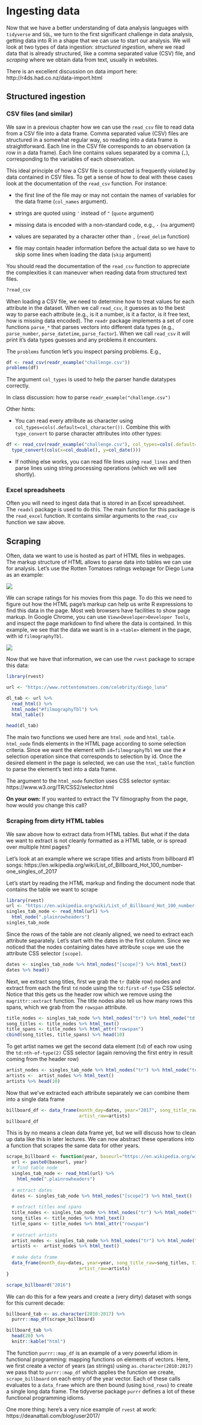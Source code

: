 # Ingesting data

Now that we have a better understanding of data analysis languages with `tidyverse` and `SQL`, we turn to the first significant challenge in data analysis, getting data into R in a shape that we can use to start our analysis. We will look at two types of data ingestion: _structured ingestion_, where we read data that is already structured, like a comma separated value (CSV) file, and _scraping_ where we obtain data from text, usually in websites.

There is an excellent discussion on data import here: http://r4ds.had.co.nz/data-import.html

## Structured ingestion

### CSV files (and similar)

We saw in a previous chapter how we can use the `read_csv` file to read data from a CSV file into a data frame. Comma separated value (CSV) files are structured in a somewhat regular way, so reading into a data frame is straightforward. Each line in the CSV file corresponds to an observation (a row in a data frame). Each line contains values separated by a comma (`,`), corresponding to the variables of each observation. 

This ideal principle of how a CSV file is constructed is frequently violated by data contained in CSV files. To get a sense of how to deal with these cases look at the documentation of the `read_csv` function. For instance:

- the first line of the file may or may not contain the names of variables for the data frame (`col_names` argument). 

- strings are quoted using `'` instead of `"` (`quote` argument)

- missing data is encoded with a non-standard code, e.g., `-` (`na` argument)

- values are separated by a character other than `,` (`read_delim` function)

- file may contain header information before the actual data so we have to skip some lines when loading the data (`skip` argument)

You should read the documentation of the `read_csv` function to appreciate the complexities it can maneuver when reading data from structured text files.

```r
?read_csv
```

When loading a CSV file, we need to determine how to treat values for each attribute in the dataset. When we call `read_csv`, it guesses as to the best way to parse each attribute (e.g., is it a number, is it a factor, is it free text, how is missing data encoded). The `readr` package implements a set of core functions `parse_*` that parses vectors into different data types (e.g., `parse_number`, `parse_datetime`, `parse_factor`). When we call `read_csv` it will print it's data types guesses and any problems it encounters. 

The `problems` function let's you inspect parsing problems. E.g.,

```r
df <- read_csv(readr_example("challenge.csv"))
problems(df)
```

The argument `col_types` is used to help the parser handle datatypes correctly.

In class discussion: how to parse `readr_example("challenge.csv")`

Other hints:

  - You can read every attribute as character using `col_types=cols(.default=col_character())`. Combine this with `type_convert` to parse character attributes into other types:
  
```r
df <- read_csv(readr_example("challenge.csv"), col_types=cols(.default=col_character())) %>%
  type_convert(cols(x=col_double(), y=col_date()))
```

  - If nothing else works, you can read file lines using `read_lines` and then parse lines using string processing operations (which we will see shortly).

### Excel spreadsheets

Often you will need to ingest data that is stored in an Excel spreadsheet. The `readxl` package is used to do this. The main function for this package is the `read_excel` function. It contains similar arguments to the `read_csv` function we saw above. 

## Scraping

Often, data we want to use is hosted as part of HTML files in webpages. The markup structure of HTML allows to parse data into tables we can use for analysis. Let's use the Rotten Tomatoes ratings webpage for Diego Luna as an example:

![](img/rt_diegoluna.png)

We can scrape ratings for his movies from this page. To do this we need to figure out how the HTML page's markup can help us write R expressions to find this data in the page. Most web browsers have facilities to show page markup. In Google Chrome, you can use `View>Developer>Developer Tools`, and inspect the page markdown to find where the data is contained. In this example, we see that the data we want is in a `<table>` element in the page, with id `filmographyTbl`.

![](img/rt_devtools.png)

Now that we have that information, we can use the `rvest` package to scrape this data:

```r
library(rvest)

url <- "https://www.rottentomatoes.com/celebrity/diego_luna"

dl_tab <- url %>%
  read_html() %>%
  html_node("#filmographyTbl") %>%
  html_table()

head(dl_tab)
```

The main two functions we used here are `html_node` and `html_table`. `html_node` finds elements in the HTML page according to some selection criteria. Since we want the element with `id=filmographyTbl` we use the `#` selection operation since that corresponds to selection by id. Once the desired element in the page is selected, we can use the `html_table` function to parse the element's text into a data frame.

The argument to the `html_node` function uses CSS selector syntax: https://www.w3.org/TR/CSS2/selector.html

**On your own:** If you wanted to extract the TV filmography from the page, how would you change this call?

### Scraping from dirty HTML tables

We saw above how to extract data from HTML tables. But what if the data we want to extract is not cleanly formatted as a HTML table, or is spread over multiple html pages?

Let's look at an example where we scrape titles and artists from billboard #1 songs: https://en.wikipedia.org/wiki/List_of_Billboard_Hot_100_number-one_singles_of_2017

Let's start by reading the HTML markup and finding the document node that contains the table we want to scrape

```r
library(rvest)
url <- "https://en.wikipedia.org/wiki/List_of_Billboard_Hot_100_number-one_singles_of_2017"
singles_tab_node <- read_html(url) %>%
  html_node(".plainrowheaders")
singles_tab_node
```

Since the rows of the table are not cleanly aligned, we need to extract each attribute separately. Let's start with the dates in the first column. Since we noticed that the nodes containing dates have attribute `scope` we use the attribute CSS selector `[scope]`.

```r
dates <- singles_tab_node %>% html_nodes("[scope]") %>% html_text()
dates %>% head()
```

Next, we extract song titles, first we grab the `tr` (table row) nodes and extract from each the first `td` node using the `td:first-of-type` CSS selector. Notice that this gets us the header row which we remove using the `magrittr::extract` function.
The title nodes also tell us how many rows this spans, which we grab from the `rowspan` attribute.

```r
title_nodes <- singles_tab_node %>% html_nodes("tr") %>% html_node("td:first-of-type") %>% magrittr::extract(-1)
song_titles <- title_nodes %>% html_text()
title_spans <- title_nodes %>% html_attr("rowspan")
cbind(song_titles, title_spans) %>% head(10)
```

To get artist names we get the second data element (`td`) of each row using the `td:nth-of-type(2)` CSS selector (again removing the first entry in result coming from the header row)

```r
artist_nodes <- singles_tab_node %>% html_nodes("tr") %>% html_node("td:nth-of-type(2)") %>% magrittr::extract(-1)
artists <-  artist_nodes %>% html_text()
artists %>% head(10)
```

Now that we've extracted each attribute separately we can combine them into a single data frame

```r
billboard_df <- data_frame(month_day=dates, year="2017", song_title_raw=song_titles, title_span=title_spans,
                           artist_raw=artists)
billboard_df
```

This is by no means a clean data frame yet, but we will discuss how to clean up data like this in later lectures.
We can now abstract these operations into a function that scrapes the same data for other years.


```r
scrape_billboard <- function(year, baseurl="https://en.wikipedia.org/wiki/List_of_Billboard_Hot_100_number-one_singles_of_") {
  url <- paste0(baseurl, year)
  # find table node
  singles_tab_node <- read_html(url) %>%
    html_node(".plainrowheaders") 
  
  # extract dates
  dates <- singles_tab_node %>% html_nodes("[scope]") %>% html_text()
  
  # extract titles and spans
  title_nodes <- singles_tab_node %>% html_nodes("tr") %>% html_node("td:first-of-type") %>% magrittr::extract(-1)
  song_titles <- title_nodes %>% html_text()
  title_spans <- title_nodes %>% html_attr("rowspan")
  
  # extract artists
  artist_nodes <- singles_tab_node %>% html_nodes("tr") %>% html_node("td:nth-of-type(2)") %>% magrittr::extract(-1)
  artists <-  artist_nodes %>% html_text()
  
  # make data frame
  data_frame(month_day=dates, year=year, song_title_raw=song_titles, title_span=title_spans,
                           artist_raw=artists)
}

scrape_billboard("2016")
```

We can do this for a few years and create a (very dirty) dataset with songs for this current decade: 

```r
billboard_tab <- as.character(2010:2017) %>%
  purrr::map_df(scrape_billboard)

billboard_tab %>%
  head(20) %>%
  knitr::kable("html")
```

The function `purrr::map_df` is an example of a very powerful idiom in functional programming: mapping functions on elements of vectors. Here, we first create a vector of years (as strings) using `as.character(2010:2017)` we pass that to `purrr::map_df` which applies the function we create, `scrape_billboard` on each entry of the year vector. Each of these calls evaluates to a `data_frame` which are then bound (using `bind_rows`) to create a single long data frame. The tidyverse package `purrr` defines a lot of these functional programming idioms.

One more thing: here's a very nice example of `rvest` at work: https://deanattali.com/blog/user2017/

